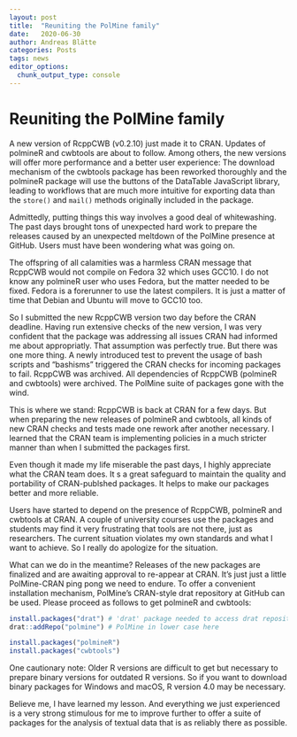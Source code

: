 ```yaml
---
layout: post
title:  "Reuniting the PolMine family"
date:   2020-06-30
author: Andreas Blätte
categories: Posts
tags: news
editor_options: 
  chunk_output_type: console
---
```

  
# Reuniting the PolMine family

A new version of RcppCWB (v0.2.10) just made it to CRAN. Updates of polmineR and cwbtools are about to follow. Among others, the new versions will offer more performance and a better user experience: The download mechanism of the cwbtools package has been reworked thoroughly and the polmineR package will use the buttons of the DataTable JavaScript library, leading to workflows that are much more intuitive for exporting data than the `store()` and `mail()` methods originally included in the package.

Admittedly, putting things this way involves a good deal of whitewashing. The past days brought tons of unexpected hard work to prepare the releases caused by an unexpected meltdown of the PolMine presence at GitHub. Users must have been wondering what was going on.

The offspring of all calamities was a harmless CRAN message that RcppCWB would not compile on Fedora 32 which uses GCC10. I do not know any polmineR user who uses Fedora, but the matter needed to be fixed. Fedora is a forerunner to use the latest compilers. It is just a matter of time that Debian and Ubuntu will move to GCC10 too.

So I submitted the new RcppCWB version two day before the CRAN deadline. Having run extensive checks of the new version, I was very confident that the package was addressing all issues CRAN had informed me about appropriatly. That assumption was perfectly true. But there was one more thing. A newly introduced test to prevent the usage of bash scripts and "bashisms" triggered the CRAN checks for incoming packages to fail. RcppCWB was archived. All dependencies of RcppCWB (polmineR and cwbtools) were archived. The PolMine suite of packages gone with the wind.

This is where we stand: RcppCWB is back at CRAN for a few days. But when preparing the new releases of polmineR and cwbtools, all kinds of new CRAN checks and tests made one rework after another necessary. I learned that the CRAN team is implementing policies in a much stricter manner than when I submitted the packages first. 

Even though it made my life miserable the past days, I highly appreciate what the CRAN team does. It s a great safeguard to maintain the quality and portability of CRAN-publshed packages. It helps to make our packages better and more reliable.

Users have started to depend on the presence of RcppCWB, polmineR and cwbtools at CRAN. A couple of university courses use the packages and students may find it very frustrating that tools are not there, just as researchers. The current situation violates my own standards and what I want to achieve. So I really do apologize for the situation.

What can we do in the meantime? Releases of the new packages are finalized and are awaiting approval to re-appear at CRAN. It's just just a little PolMine-CRAN ping pong we need to endure. To offer a convenient installation mechanism, PolMine's CRAN-style drat repository at GitHub can be used. Please proceed as follows to get polmineR and cwbtools:

```r
install.packages("drat") # 'drat' package needed to access drat repository easily
drat::addRepo("polmine") # PolMine in lower case here

install.packages("polmineR")
install.packages("cwbtools")
```

One cautionary note: Older R versions are difficult to get but necessary to prepare binary versions for outdated R versions. So if you want to download binary packages for Windows and macOS, R version 4.0 may be necessary.

Believe me, I have learned my lesson. And everything we just experienced is a very strong stimulous for me to improve further to offer a suite of packages for the analysis of textual data that is as reliably there as possible.
